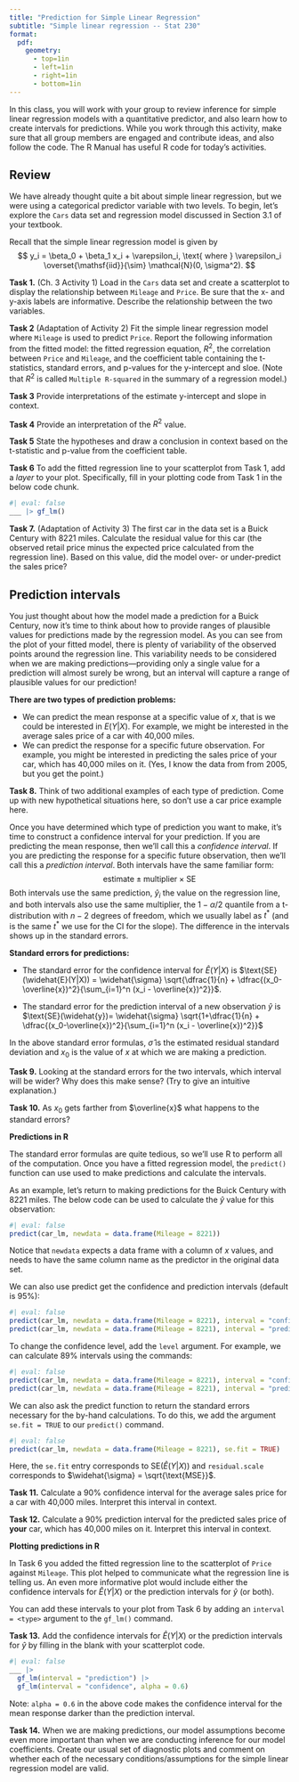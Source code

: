 ```yaml
---
title: "Prediction for Simple Linear Regression"
subtitle: "Simple linear regression -- Stat 230"
format:
  pdf:
    geometry:
      - top=1in
      - left=1in
      - right=1in
      - bottom=1in
---
```


In this class, you will work with your group to review inference for simple linear
regression models with a quantitative predictor, and also learn how to create
intervals for predictions. While you work through this activity, make sure that 
all group members are engaged and contribute ideas, and also follow the code. 
The R Manual has useful R code for today’s activities.


## Review

We have already thought quite a bit about simple linear regression, but we were
using a categorical predictor variable with two levels. To begin, let's explore
the `Cars` data set and regression model discussed in Section 3.1 of your textbook.

Recall that the simple linear regression model is given by 
$$
y_i = \beta_0 + \beta_1 x_i + \varepsilon_i, \text{ where } \varepsilon_i \overset{\mathsf{iid}}{\sim} \mathcal{N}(0, \sigma^2).
$$

**Task 1.** (Ch. 3 Activity 1) Load in the `Cars` data set and create a scatterplot
to display the relationship between `Mileage` and `Price`. Be sure that the x- and y-axis labels are informative. Describe the relationship between the two variables.

**Task 2** (Adaptation of Activity 2) Fit the simple linear regression model where `Mileage` is used to predict `Price`. Report the following information from the fitted model: the fitted regression equation, $R^2$, the correlation between `Price` and `Mileage`, and the coefficient table containing the t-statistics, standard errors, and p-values for the y-intercept and sloe. (Note that $R^2$ is called `Multiple R-squared` in the summary of a regression model.)

**Task 3** Provide interpretations of the estimate y-intercept and slope in context.

**Task 4** Provide an interpretation of the $R^2$ value.

**Task 5** State the hypotheses and draw a conclusion in context based on the t-statistic and p-value from the coefficient table.

**Task 6** To add the fitted regression line to your scatterplot from Task 1, add a *layer* to your plot. Specifically, fill in your plotting code from Task 1 in the below code chunk.

```r
#| eval: false
___ |> gf_lm()
```

**Task 7.** (Adaptation of Activity 3) The first car in the data set is a Buick Century
with 8221 miles. Calculate the residual value for this car (the observed retail price minus the expected price calculated from the regression line). Based on this value, did the model over- or under-predict the sales price?


## Prediction intervals

You just thought about how the model made a prediction for a Buick Century, now it's time to think about how to provide ranges of plausible values for predictions made by the regression model. As you can see from the plot of your fitted model, there is plenty of variability of the observed points around the regression line. This variability needs to be considered when we are making predictions---providing only a single value for a prediction will almost surely be wrong, but an interval will capture a range of plausible values for our prediction!

**There are two types of prediction problems:**

- We can predict the mean response at a specific value of $x$, that is we could be interested in $E(Y|X)$. For example, we might be interested in the average sales price of a car with 40,000 miles.
- We can predict the response for a specific future observation. For example, you might be interested in predicting the sales price of your car, which has 40,000 miles on it. (Yes, I know the data from from 2005, but you get the point.)

**Task 8.** Think of two additional examples of each type of prediction. Come up with new hypothetical situations here, so don't use a car price example here.


Once you have determined which type of prediction you want to make, it's time to construct a confidence interval for your prediction. If you are predicting the mean response, then we'll call this a *confidence interval*. If you are predicting the response for a specific future observation, then we'll call this a *prediction interval*. Both intervals have the same familiar form:
$$
\text{estimate} \pm \text{multiplier} \times \text{SE}
$$
Both intervals use the same prediction, $\widehat{y}_i$ the value on the regression line, and both intervals also use the same multiplier, the $1-\alpha/2$ quantile from a t-distribution with $n-2$ degrees of freedom, which we usually label as $t^*$ (and is the same $t^*$ we use for the CI for the slope). The difference in the intervals shows up in the standard errors.

\bigskip

**Standard errors for predictions:**

- The standard error for the confidence interval for $\widehat{E}(Y|X)$ is $\text{SE}(\widehat{E}(Y|X)) = \widehat{\sigma} \sqrt{\dfrac{1}{n} + \dfrac{(x_0-\overline{x})^2}{\sum_{i=1}^n (x_i - \overline{x})^2}}$.

- The standard error for the prediction interval of a new observation $\widehat{y}$ is 
$\text{SE}(\widehat{y})= \widehat{\sigma} \sqrt{1+\dfrac{1}{n} + \dfrac{(x_0-\overline{x})^2}{\sum_{i=1}^n (x_i - \overline{x})^2}}$

In the above standard error formulas, $\widehat{\sigma}$ is the estimated residual standard deviation and $x_0$ is the value of $x$ at which we are making a prediction.

**Task 9.** Looking at the standard errors for the two intervals, which interval will be wider? Why does this make sense? (Try to give an intuitive explanation.)


**Task 10.** As $x_0$ gets farther from $\overline{x}$ what happens to the standard errors?

\bigskip

**Predictions in R** 

The standard error formulas are quite tedious, so we'll use R to perform all of the computation. Once you have a fitted regression model, the `predict()` function can use used to make predictions and calculate the intervals.

As an example, let's return to making predictions for the Buick Century with 8221 miles. The below code can be used to calculate the $\widehat{y}$ value for this observation:
```r
#| eval: false
predict(car_lm, newdata = data.frame(Mileage = 8221))
```
Notice that `newdata` expects a data frame with a column of $x$ values, and needs to have the same column name as the predictor in the original data set. 

We can also use predict get the confidence and prediction intervals (default is 95%):
```r
#| eval: false
predict(car_lm, newdata = data.frame(Mileage = 8221), interval = "confidence")
predict(car_lm, newdata = data.frame(Mileage = 8221), interval = "prediction")
```
To change the confidence level, add the `level` argument. For example, we can calculate 89% intervals using the commands:
```r
#| eval: false
predict(car_lm, newdata = data.frame(Mileage = 8221), interval = "confidence", level = 0.89)
predict(car_lm, newdata = data.frame(Mileage = 8221), interval = "prediction", level = 0.89)
```
We can also ask the predict function to return the standard errors necessary for the by-hand calculations. To do this, we add the argument `se.fit = TRUE` to our `predict()` command.
```r
#| eval: false
predict(car_lm, newdata = data.frame(Mileage = 8221), se.fit = TRUE)
```
Here, the `se.fit` entry corresponds to $\text{SE}(\widehat{E}(Y|X))$ and `residual.scale` corresponds to $\widehat{\sigma} = \sqrt{\text{MSE}}$.

**Task 11.**  Calculate a 90% confidence interval for the average sales price for a car with 40,000 miles. Interpret this interval in context.

**Task 12.**  Calculate a 90% prediction interval for the predicted sales price of **your** car, which has 40,000 miles on it. Interpret this interval in context.


\clearpage

**Plotting predictions in R**

In Task 6 you added the fitted regression line to the scatterplot of `Price` against `Mileage`. This plot helped to communicate what the regression line is telling us. An even more informative plot would include either the confidence intervals for $\widehat{E}(Y|X)$ or the prediction intervals for $\widehat{y}$ (or both).

You can add these intervals to your plot from Task 6 by adding an `interval = <type>` argument to the `gf_lm()` command.

**Task 13.** Add the confidence intervals for $\widehat{E}(Y|X)$ or the prediction intervals for $\widehat{y}$ by filling in the blank with your scatterplot code.
```r
#| eval: false
___ |> 
  gf_lm(interval = "prediction") |>
  gf_lm(interval = "confidence", alpha = 0.6)
```
Note: `alpha = 0.6` in the above code makes the confidence interval for the mean response darker than the prediction interval.


**Task 14.** When we are making predictions, our model assumptions become even more important than when we are conducting inference for our model coefficients. Create our usual set of diagnostic plots and comment on whether each of the necessary conditions/assumptions for the simple linear regression model are valid.

